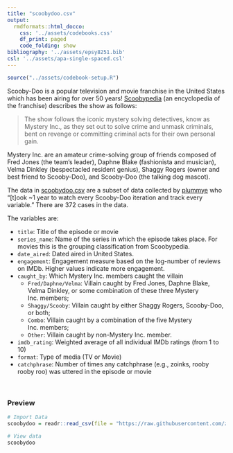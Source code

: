 ```yaml
---
title: "scoobydoo.csv"
output: 
  rmdformats::html_docco:
    css: '../assets/codebooks.css'
    df_print: paged
    code_folding: show
bibliography: '../assets/epsy8251.bib'
csl: '../assets/apa-single-spaced.csl'
---
```



```r
source("../assets/codebook-setup.R")
```


Scooby-Doo is a popular television and movie franchise in the United States which has been airing for over 50 years!  [Scoobypedia](https://scoobydoo.fandom.com/wiki/Scoobypedia) (an encyclopedia of the franchise) describes the show as follows:

> The show follows the iconic mystery solving detectives, know as Mystery Inc., as they set out to solve crime and unmask criminals, bent on revenge or committing criminal acts for their own personal gain. 

Mystery Inc. are an amateur crime-solving group of friends composed of Fred Jones (the team's leader), Daphne Blake (fashionista and musician), Velma Dinkley (bespectacled resident genius), Shaggy Rogers (owner and best friend to Scooby-Doo), and Scooby-Doo (the talking dog mascot). 

The data in [scoobydoo.csv](https://raw.githubusercontent.com/zief0002/miniature-garbanzo/main/data/scoobydoo.csv) are a subset of data collected by [plummye](https://www.kaggle.com/williamschooleman) who "[t]ook ~1 year to watch every Scooby-Doo iteration and track every variable." There are 372 cases in the data.

The variables are:

- `title`: Title of the episode or movie
- `series_name`: Name of the series in which the episode takes place. For movies this is the grouping classification from Scoobypedia.
- `date_aired`: Dated aired in United States.
- `engagement`: Engagement measure based on the log-number of reviews on IMDb. Higher values indicate more engagement.
- `caught_by`: Which Mystery Inc. members caught the villain
  + `Fred/Daphne/Velma`: Villain caught by Fred Jones, Daphne Blake, Velma Dinkley, or some combination of these three Mystery Inc. members; 
  + `Shaggy/Scooby`: Villain caught by either Shaggy Rogers, Scooby-Doo, or both; 
  + `Combo`: Villain caught by a combination of the five Mystery Inc. members; 
  + `Other`: Villain caught by non-Mystery Inc. member.
- `imdb_rating`: Weighted average of all individual IMDb ratings (from 1 to 10)
- `format`: Type of media (TV or Movie)
- `catchphrase`: Number of times any catchphrase (e.g., zoinks, rooby rooby roo) was uttered in the episode or movie



<br />


### Preview

```r
# Import Data
scoobydoo = readr::read_csv(file = "https://raw.githubusercontent.com/zief0002/miniature-garbanzo/main/data/scoobydoo.csv")

# View data
scoobydoo
```




